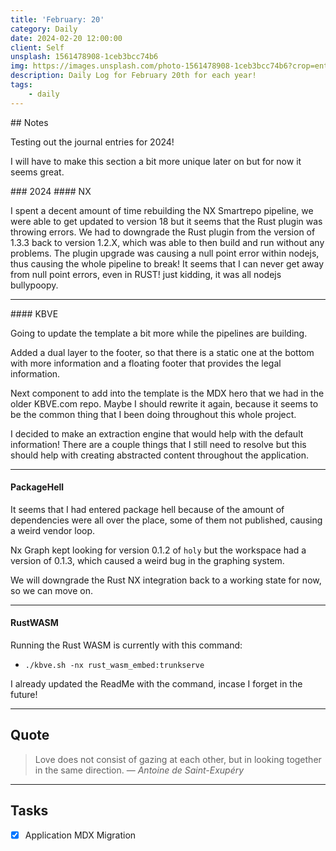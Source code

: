 ```yaml
---
title: 'February: 20'
category: Daily
date: 2024-02-20 12:00:00
client: Self
unsplash: 1561478908-1ceb3bcc74b6
img: https://images.unsplash.com/photo-1561478908-1ceb3bcc74b6?crop=entropy&cs=srgb&fm=jpg&ixid=MnwzNjM5Nzd8MHwxfHJhbmRvbXx8fHx8fHx8fDE2ODE3NDg2ODY&ixlib=rb-4.0.3&q=85
description: Daily Log for February 20th for each year!
tags:
    - daily
---
```



<MDXJS>
## Notes

Testing out the journal entries for 2024!

I will have to make this section a bit more unique later on but for now it seems great.

</MDXJS>

<MDXJS>
### 2024

<MDXJS>
#### NX

I spent a decent amount of time rebuilding the NX Smartrepo pipeline, we were able to get updated to version 18 but it seems that the Rust plugin was throwing errors.
We had to downgrade the Rust plugin from the version of 1.3.3 back to version 1.2.X, which was able to then build and run without any problems.
The plugin upgrade was causing a null point error within nodejs, thus causing the whole pipeline to break!
It seems that I can never get away from null point errors, even in RUST! just kidding, it was all nodejs bullypoopy.

</MDXJS>

---

<MDXJS>
#### KBVE

Going to update the template a bit more while the pipelines are building.

Added a dual layer to the footer, so that there is a static one at the bottom with more information and a floating footer that provides the legal information.

Next component to add into the template is the MDX hero that we had in the older KBVE.com repo.
Maybe I should rewrite it again, because it seems to be the common thing that I been doing throughout this whole project.

I decided to make an extraction engine that would help with the default information!
There are a couple things that I still need to resolve but this should help with creating abstracted content throughout the application.

</MDXJS>

---

<MDXJS>

#### PackageHell

It seems that I had entered package hell because of the amount of dependencies were all over the place, some of them not published, causing a weird vendor loop.

Nx Graph kept looking for version 0.1.2 of `holy` but the workspace had a version of 0.1.3, which caused a weird bug in the graphing system.

We will downgrade the Rust NX integration back to a working state for now, so we can move on.

</MDXJS>

---


<MDXJS>

#### RustWASM

Running the Rust WASM is currently with this command:

-   `./kbve.sh -nx rust_wasm_embed:trunkserve`

I already updated the ReadMe with the command, incase I forget in the future!

</MDXJS>


</MDXJS>

---

<MDXJS>

## Quote

> Love does not consist of gazing at each other, but in looking together in the same direction.
> — <cite>Antoine de Saint-Exupéry</cite>


</MDXJS>

---


<MDXJS>

## Tasks

- [X] Application MDX Migration

</MDXJS>